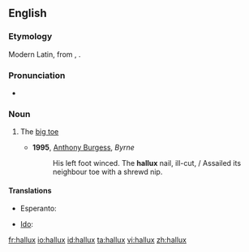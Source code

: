 ==English==

===Etymology===
Modern Latin, from {{etyl|la}} {{term|allus|lang=la}}, {{term|hallus|lang=la}}.

===Pronunciation===
* {{IPA|/'hæləks/}}

===Noun===
{{en-noun|halluces|pl2=halluxes}}

# {{anatomy}} The [[big toe]]
#* '''1995''', [[w:Anthony Burgess|Anthony Burgess]], ''Byrne''
#*: His left foot winced.  The '''hallux''' nail, ill-cut, / Assailed its neighbour toe with a shrewd nip.

====Translations====
{{trans-top|big toe}}
* Esperanto: {{t|eo|halukso|xs=Esperanto}}
{{trans-mid}}
* [[Ido]]: {{t|io|haluxo|xs=Ido}}
{{trans-bottom}}

[[fr:hallux]]
[[io:hallux]]
[[id:hallux]]
[[ta:hallux]]
[[vi:hallux]]
[[zh:hallux]]